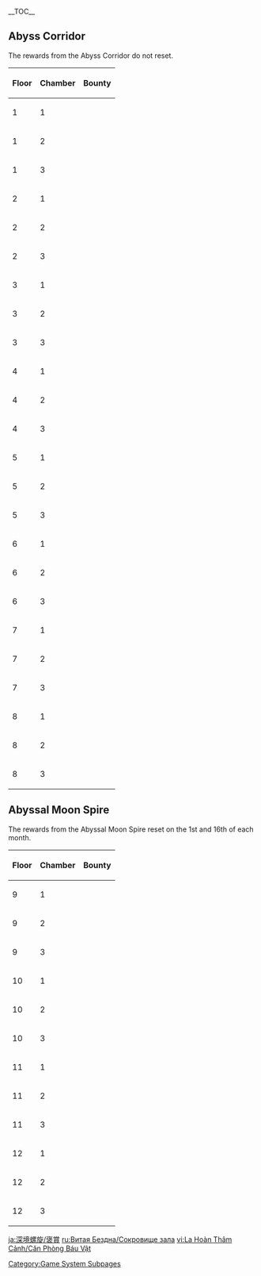 {{SpiralAbyssTabs}}
__TOC__
==Abyss Corridor==
The rewards from the Abyss Corridor do not reset.
{| class="wikitable" style="text-align: center"
!Floor !! Chamber !! Bounty
|-
|1||1||{{Card|Mora|5,000}}{{Card|Adventurer's Experience|3}}{{Card|Wanderer's Advice|4}}{{Card|Mystic Enhancement Ore|4}}{{Card|Domain Reliquary: Tier III|1}}
|-
|1||2||{{Card|Mora|5,000}}{{Card|Adventurer's Experience|3}}{{Card|Wanderer's Advice|4}}{{Card|Mystic Enhancement Ore|4}}{{Card|Domain Reliquary: Tier III|1}}
|-
|1||3||{{Card|Mora|5,000}}{{Card|Adventurer's Experience|3}}{{Card|Wanderer's Advice|4}}{{Card|Mystic Enhancement Ore|4}}{{Card|Domain Reliquary: Tier III|1}}
|-
|2||1||{{Card|Mora|5,000}}{{Card|Adventurer's Experience|3}}{{Card|Wanderer's Advice|4}}{{Card|Mystic Enhancement Ore|4}}{{Card|Domain Reliquary: Tier III|1}}
|-
|2||2||{{Card|Mora|5,000}}{{Card|Adventurer's Experience|3}}{{Card|Wanderer's Advice|4}}{{Card|Mystic Enhancement Ore|4}}{{Card|Domain Reliquary: Tier III|1}}
|-
|2||3||{{Card|Mora|5,000}}{{Card|Adventurer's Experience|3}}{{Card|Wanderer's Advice|4}}{{Card|Mystic Enhancement Ore|4}}{{Card|Domain Reliquary: Tier III|1}}
|-
|3||1||{{Card|Mora|10,000}}{{Card|Adventurer's Experience|5}}{{Card|Wanderer's Advice|6}}{{Card|Mystic Enhancement Ore|4}}{{Card|Domain Reliquary: Tier III|1}}
|-
|3||2||{{Card|Mora|10,000}}{{Card|Adventurer's Experience|5}}{{Card|Wanderer's Advice|6}}{{Card|Mystic Enhancement Ore|4}}{{Card|Domain Reliquary: Tier III|1}}
|-
|3||3||{{Card|Mora|10,000}}{{Card|Adventurer's Experience|5}}{{Card|Wanderer's Advice|6}}{{Card|Mystic Enhancement Ore|4}}{{Card|Northlander Polearm Billet|1}}
|-
|4||1||{{Card|Mora|10,000}}{{Card|Adventurer's Experience|5}}{{Card|Wanderer's Advice|6}}{{Card|Mystic Enhancement Ore|4}}{{Card|Domain Reliquary: Tier III|1}}
|-
|4||2||{{Card|Mora|10,000}}{{Card|Adventurer's Experience|5}}{{Card|Wanderer's Advice|6}}{{Card|Mystic Enhancement Ore|4}}{{Card|Domain Reliquary: Tier III|1}}
|-
|4||3||{{Card|Mora|10,000}}{{Card|Adventurer's Experience|5}}{{Card|Wanderer's Advice|6}}{{Card|Mystic Enhancement Ore|4}}{{Card|Domain Reliquary: Tier II|1}}
|-
|5||1||{{Card|Mora|15,000}}{{Card|Adventurer's Experience|6}}{{Card|Wanderer's Advice|8}}{{Card|Mystic Enhancement Ore|5}}{{Card|Domain Reliquary: Tier III|1}}
|-
|5||2||{{Card|Mora|15,000}}{{Card|Adventurer's Experience|6}}{{Card|Wanderer's Advice|8}}{{Card|Mystic Enhancement Ore|5}}{{Card|Domain Reliquary: Tier III|1}}
|-
|5||3||{{Card|Mora|15,000}}{{Card|Adventurer's Experience|6}}{{Card|Wanderer's Advice|8}}{{Card|Mystic Enhancement Ore|5}}{{Card|Domain Reliquary: Tier II|1}}
|-
|6||1||{{Card|Mora|15,000}}{{Card|Adventurer's Experience|6}}{{Card|Wanderer's Advice|8}}{{Card|Mystic Enhancement Ore|5}}{{Card|Domain Reliquary: Tier III|1}}
|-
|6||2||{{Card|Mora|15,000}}{{Card|Adventurer's Experience|6}}{{Card|Wanderer's Advice|8}}{{Card|Mystic Enhancement Ore|5}}{{Card|Domain Reliquary: Tier II|1}}
|-
|6||3||{{Card|Mora|15,000}}{{Card|Adventurer's Experience|6}}{{Card|Wanderer's Advice|8}}{{Card|Mystic Enhancement Ore|5}}{{Card|Domain Reliquary: Tier I|1}}
|-
|7||1||{{Card|Mora|20,000}}{{Card|Adventurer's Experience|7}}{{Card|Wanderer's Advice|10}}{{Card|Mystic Enhancement Ore|5}}{{Card|Domain Reliquary: Tier III|1}}
|-
|7||2||{{Card|Mora|20,000}}{{Card|Adventurer's Experience|7}}{{Card|Wanderer's Advice|10}}{{Card|Mystic Enhancement Ore|5}}{{Card|Domain Reliquary: Tier II|1}}
|-
|7||3||{{Card|Mora|20,000}}{{Card|Adventurer's Experience|7}}{{Card|Wanderer's Advice|10}}{{Card|Mystic Enhancement Ore|5}}{{Card|Domain Reliquary: Tier I|1}}
|-
|8||1||{{Card|Mora|20,000}}{{Card|Adventurer's Experience|7}}{{Card|Wanderer's Advice|10}}{{Card|Mystic Enhancement Ore|5}}{{Card|Domain Reliquary: Tier III|1}}
|-
|8||2||{{Card|Mora|20,000}}{{Card|Adventurer's Experience|7}}{{Card|Wanderer's Advice|10}}{{Card|Mystic Enhancement Ore|5}}{{Card|Domain Reliquary: Tier II|1}}
|-
|8||3||{{Card|Mora|20,000}}{{Card|Adventurer's Experience|7}}{{Card|Wanderer's Advice|10}}{{Card|Mystic Enhancement Ore|5}}{{Card|Domain Reliquary: Tier I|1}}
|}

==Abyssal Moon Spire==
The rewards from the Abyssal Moon Spire reset on the 1st and 16th of each month.
{| class="wikitable" style="text-align: center"
!Floor !! Chamber !! Bounty
|-
|9||1||{{Card|Mora|20,000}}{{Card|Hero's Wit|2}}{{Card|Adventurer's Experience|3}}{{Card|Mystic Enhancement Ore|5}}{{Card|Domain Reliquary: Tier II (2022-12-16)|1}}
|-
|9||2||{{Card|Mora|20,000}}{{Card|Hero's Wit|2}}{{Card|Adventurer's Experience|3}}{{Card|Mystic Enhancement Ore|5}}{{Card|Domain Reliquary: Tier II (2022-12-16)|1}}
|-
|9||3||{{Card|Mora|20,000}}{{Card|Hero's Wit|2}}{{Card|Adventurer's Experience|3}}{{Card|Mystic Enhancement Ore|5}}{{Card|Domain Reliquary: Tier I (2022-12-16)|1}}
|-
|10||1||{{Card|Mora|25,000}}{{Card|Hero's Wit|2}}{{Card|Adventurer's Experience|3}}{{Card|Mystic Enhancement Ore|6}}{{Card|Domain Reliquary: Tier II (2022-12-16)|1}}
|-
|10||2||{{Card|Mora|25,000}}{{Card|Hero's Wit|2}}{{Card|Adventurer's Experience|3}}{{Card|Mystic Enhancement Ore|6}}{{Card|Domain Reliquary: Tier II (2022-12-16)|1}}
|-
|10||3||{{Card|Mora|25,000}}{{Card|Hero's Wit|2}}{{Card|Adventurer's Experience|3}}{{Card|Mystic Enhancement Ore|6}}{{Card|Domain Reliquary: Tier I (2022-12-16)|1}}
|-
|11||1||{{Card|Mora|30,000}}{{Card|Hero's Wit|2}}{{Card|Adventurer's Experience|4}}{{Card|Mystic Enhancement Ore|6}}{{Card|Domain Reliquary: Tier II (2022-12-16)|1}}
|-
|11||2||{{Card|Mora|30,000}}{{Card|Hero's Wit|2}}{{Card|Adventurer's Experience|4}}{{Card|Mystic Enhancement Ore|6}}{{Card|Domain Reliquary: Tier II (2022-12-16)|1}}
|-
|11||3||{{Card|Mora|30,000}}{{Card|Hero's Wit|2}}{{Card|Adventurer's Experience|4}}{{Card|Mystic Enhancement Ore|6}}{{Card|Domain Reliquary: Tier I (2022-12-16)|1}}
|-
|12||1||{{Card|Mora|40,000}}{{Card|Hero's Wit|2}}{{Card|Adventurer's Experience|4}}{{Card|Mystic Enhancement Ore|7}}{{Card|Domain Reliquary: Tier II (2022-12-16)|1}}
|-
|12||2||{{Card|Mora|40,000}}{{Card|Hero's Wit|2}}{{Card|Adventurer's Experience|4}}{{Card|Mystic Enhancement Ore|7}}{{Card|Domain Reliquary: Tier II (2022-12-16)|1}}
|-
|12||3||{{Card|Mora|40,000}}{{Card|Hero's Wit|2}}{{Card|Adventurer's Experience|4}}{{Card|Mystic Enhancement Ore|7}}{{Card|Domain Reliquary: Tier I (2022-12-16)|1}}
|}
[[Category:Game System Subpages]]

[[ja:深境螺旋/褒賞]]
[[ru:Витая Бездна/Сокровище зала]]
[[vi:La Hoàn Thâm Cảnh/Căn Phòng Báu Vật]]